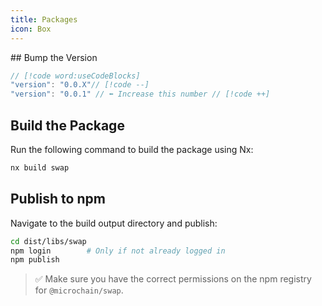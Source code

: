 ```yaml
---
title: Packages
icon: Box
---
```


<div className='fd-steps [&_h2]:fd-step'>
## Bump the Version


```ts title="libs/swap/package.json"
// [!code word:useCodeBlocks]
"version": "0.0.X"// [!code --]
"version": "0.0.1" // ⬅️ Increase this number // [!code ++]
```

## Build the Package

Run the following command to build the package using Nx:

```bash
nx build swap
```

## Publish to npm

Navigate to the build output directory and publish:

```bash
cd dist/libs/swap
npm login        # Only if not already logged in
npm publish
```

> ✅ Make sure you have the correct permissions on the npm registry for `@microchain/swap`.

</div>
